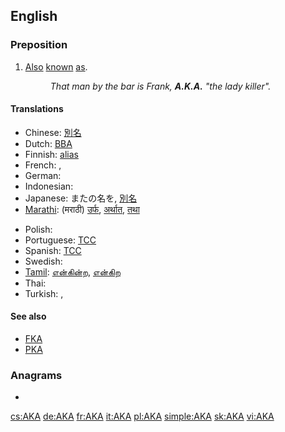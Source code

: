 {{also|A.K.A.|aka|åka|a/k/a}}
==English==

===Preposition===
{{infl|en|preposition}}

# [[also|Also]] [[known]] [[as]].
#: ''That man by the bar is Frank, '''A.K.A.''' "the lady killer".''

====Translations====
{{trans-top|also known as}}
<!--Add ABBREVIATIONS here where these exist, rather than full forms-->
* Chinese: [[別名]]
* Dutch: [[BBA]] <!--[[beter bekend als]], [[alias]] -->
* Finnish: [[alias]] <!-- no corresponding abbreviation -->
* French: {{t|fr|alias}}, {{t|fr|autrement dit}}
* German: {{t+|de|alias}}
* Indonesian: {{t|id|juga dikenal sebagai|xs=Indonesian}}
* Japanese: またの名を, [[別名]]
* [[Marathi]]: (मराठी) [[उर्फ]], [[अर्थात]], [[तथा]]
{{trans-mid}}
* Polish: {{t|pl|także znany jako|m}}
* Portuguese: [[TCC]] <!-- [[Também Conhecido Como]], [[alias]] -->
* Spanish: [[TCC]] <!-- [[también conocido como]], [[alias]] -->
* Swedish: {{t|sv|ÄKS}} <!-- {{t|sv|även känd som}}, {{t|sv|alias}} -->
* [[Tamil]]: [[என்கின்ற]], [[என்கிற]]
* Thai: {{t|th|หรือที่รู้จักในชื่อ}}
* Turkish: {{t|tr|başka bir deyişle}}, {{t|tr|diğer adıyla}}
{{trans-bottom}}

====See also====
* [[FKA]]
* [[PKA]]

===Anagrams===
* {{alphagram|[[aak#English|aak]]}}

[[cs:AKA]]
[[de:AKA]]
[[fr:AKA]]
[[it:AKA]]
[[pl:AKA]]
[[simple:AKA]]
[[sk:AKA]]
[[vi:AKA]]